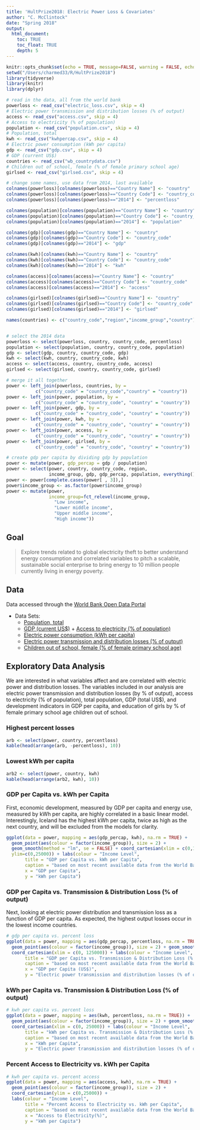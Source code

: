 ```yaml
---
title: 'HultPrize2018: Electric Power Loss & Covariates'
author: "C. McClintock"
date: "Spring 2018"
output: 
  html_document: 
    toc: TRUE
    toc_float: TRUE
    depth: 5
---
```


```r
knitr::opts_chunk$set(echo = TRUE, message=FALSE, warning = FALSE, echo = FALSE)
setwd("/Users/charmed33/R/HultPrize2018")
library(tidyverse)
library(knitr)
library(dplyr)
```

```r
# read in the data, all from the world bank
powerloss <- read_csv("electric_loss.csv", skip = 4) 
# Electric power transmission and distribution losses (% of output)
access <- read_csv("access.csv", skip = 4) 
# Access to electricity (% of population)
population <- read_csv("population.csv", skip = 4)
# Population, total
kwh <- read_csv("kwhpercap.csv", skip = 4)
# Electric power consumption (kWh per capita)
gdp <- read_csv("gdp.csv", skip = 4)
# GDP (current US$)
countries <- read_csv("wb_countrydata.csv")
# Children out of school, female (% of female primary school age)
girlsed <- read_csv("girlsed.csv", skip = 4)

# change some names, use data from 2014, last available
colnames(powerloss)[colnames(powerloss)=="Country Name"] <- "country"
colnames(powerloss)[colnames(powerloss)=="Country Code"] <- "country_code"
colnames(powerloss)[colnames(powerloss)=="2014"] <- "percentloss"

colnames(population)[colnames(population)=="Country Name"] <- "country"
colnames(population)[colnames(population)=="Country Code"] <- "country_code"
colnames(population)[colnames(population)=="2014"] <- "population"

colnames(gdp)[colnames(gdp)=="Country Name"] <- "country"
colnames(gdp)[colnames(gdp)=="Country Code"] <- "country_code"
colnames(gdp)[colnames(gdp)=="2014"] <- "gdp"

colnames(kwh)[colnames(kwh)=="Country Name"] <- "country"
colnames(kwh)[colnames(kwh)=="Country Code"] <- "country_code"
colnames(kwh)[colnames(kwh)=="2014"] <- "kwh"

colnames(access)[colnames(access)=="Country Name"] <- "country"
colnames(access)[colnames(access)=="Country Code"] <- "country_code"
colnames(access)[colnames(access)=="2014"] <- "access"

colnames(girlsed)[colnames(girlsed)=="Country Name"] <- "country"
colnames(girlsed)[colnames(girlsed)=="Country Code"] <- "country_code"
colnames(girlsed)[colnames(girlsed)=="2014"] <- "girlsed"

names(countries) <- c("country_code","region","income_group","country")


# select the 2014 data
powerloss <- select(powerloss, country, country_code, percentloss)
population <- select(population, country, country_code, population)
gdp <- select(gdp, country, country_code, gdp)
kwh <- select(kwh, country, country_code, kwh)
access <- select(access, country, country_code, access)
girlsed <- select(girlsed, country, country_code, girlsed)

# merge it all together
power <- left_join(powerloss, countries, by = 
           c("country_code" = "country_code","country" = "country"))
power <- left_join(power, population, by = 
           c("country_code" = "country_code", "country" = "country"))
power <- left_join(power, gdp, by = 
           c("country_code" = "country_code", "country" = "country"))
power <- left_join(power, kwh, by = 
           c("country_code" = "country_code", "country" = "country"))
power <- left_join(power, access, by = 
           c("country_code" = "country_code", "country" = "country"))
power <- left_join(power, girlsed, by = 
           c("country_code" = "country_code", "country" = "country"))

# create gdp per capita by dividing gdp by population
power <- mutate(power, gdp_percap = gdp / population)
power <- select(power, country, country_code, region, 
                income_group, gdp, gdp_percap, population, everything())
power <- power[complete.cases(power[ , 3]),]
power$income_group <- as.factor(power$income_group)
power <- mutate(power,
                income_group=fct_relevel(income_group,
                  "Low income",
                  "Lower middle income",
                  "Upper middle income",
                  "High income"))
```


## Goal
> Explore trends related to global electricity theft to better understand energy consumption and correlated variables to pitch a scalable, sustainable social enterprise to bring energy to 10 million people currently living in energy poverty. 

## Data

Data accessed through the [World Bank Open Data Portal](https://data.worldbank.org)

* Data Sets:
    + [Population, total](https://data.worldbank.org/indicator/SP.POP.TOTL)
     + [GDP (current US$)](https://data.worldbank.org/indicator/NY.GDP.MKTP.CD)
      + [Access to electricity (% of population)](https://data.worldbank.org/indicator/EG.ELC.ACCS.ZS)
    + [Electric power consumption (kWh per capita)](https://data.worldbank.org/indicator/EG.USE.ELEC.KH.PC)
     + [Electric power transmission and distribution losses (% of output)](https://data.worldbank.org/indicator/EG.ELC.LOSS.ZS)
     + [Children out of school, female (% of female primary school age)](https://data.worldbank.org/indicator/SE.PRM.UNER.FE.ZS?view=chart)
     
## Exploratory Data Analysis

We are interested in what variables affect and are correlated with electric power and distribution losses. The variables included in our analysis are electric power transmission and distribution losses (by % of output), access to electricity (% of population), total population, GDP (total US$), and development indicators in GDP per capita, and education of girls by % of female primary school age children out of school.

### Highest percent losses

```r
arb <- select(power, country, percentloss)
kable(head(arrange(arb, -percentloss), 10))
```

### Lowest kWh per capita 

```r
arb2 <- select(power, country, kwh)
kable(head(arrange(arb2, kwh), 10))
```

### GDP per Capita vs. kWh per Capita

 First, economic development, measured by GDP per capita and energy use, measured by kWh per capita, are highly correlated in a basic linear model. Interestingly, Iceland has the highest kWh per capita, twice as high as the next country, and will be excluded from the models for clarity.
  
```r

ggplot(data = power, mapping = aes(gdp_percap, kwh), na.rm = TRUE) + 
  geom_point(aes(colour = factor(income_group)), size = 2) + 
  geom_smooth(method = "lm", se = FALSE) + coord_cartesian(xlim = c(0,125000), 
  ylim=c(0,25000)) + labs(colour = "Income Level", 
       title = "GDP per Capita vs. kWh per Capita", 
       caption = "based on most recent available data from the World Bank (2014)",
       x = "GDP per Capita", 
       y = "kWh per Capita")
```

### GDP per Capita vs. Transmission & Distribution Loss (% of output)

Next, looking at electric power distribution and transmission loss as a function of GDP per capita. As expected, the highest output losses occur in the lowest income countries.  

```r
# gdp per capita vs. percent loss
ggplot(data = power, mapping = aes(gdp_percap, percentloss, na.rm = TRUE)) + 
  geom_point(aes(colour = factor(income_group)), size = 2) + geom_smooth(se = FALSE) +
  coord_cartesian(xlim = c(0, 125000)) + labs(colour = "Income Level", 
       title = "GDP per Capita vs. Transmission & Distribution Loss (% of output)", 
       caption = "based on most recent available data from the World Bank (2014)",
       x = "GDP per Capita (US$)", 
       y = "Electric power transmission and distribution losses (% of output)")
```

### kWh per Capita vs. Transmission & Distribution Loss (% of output)



```r
# kwh per capita vs. percent loss
ggplot(data = power, mapping = aes(kwh, percentloss, na.rm = TRUE)) + 
  geom_point(aes(colour = factor(income_group)), size = 2) + geom_smooth(se = FALSE) +
  coord_cartesian(xlim = c(0, 25000)) + labs(colour = "Income Level", 
       title = "kWh per Capita vs. Transmission & Distribution Loss (% of output)", 
       caption = "based on most recent available data from the World Bank (2014)",
       x = "kWh per Capita", 
       y = "Electric power transmission and distribution losses (% of output)")
```


### Percent Access to Electricity vs. kWh per Capita



``` r
# kwh per capita vs. percent access
ggplot(data = power, mapping = aes(access, kwh), na.rm = TRUE) + 
  geom_point(aes(colour = factor(income_group)), size = 2) + 
  coord_cartesian(ylim = c(0,25000)) + 
  labs(colour = "Income Level", 
       title = "Percent Access to Electricity vs. kWh per Capita", 
       caption = "based on most recent available data from the World Bank (2014)",
       x = "Access to Electricity(%)", 
       y = "kWh per Capita")
```


  